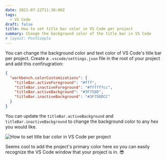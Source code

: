 ```yaml
---
date: 2021-07-22T11:38:00Z
tags:
  - VS Code
draft: false
title: How to set title bar color in VS Code per project
summary: Change the background color of the title bar in VS Code
# layout: PostSimple
---
```


You can change the background color and text color of VS Code's title bar per project. Create a `.vscode/settings.json` file in the root of your project and add this confirugration:

```json
{
  "workbench.colorCustomizations": {
    "titleBar.activeForeground": "#fff",
    "titleBar.inactiveForeground": "#ffffffcc",
    "titleBar.activeBackground": "#3F758D",
    "titleBar.inactiveBackground": "#3F758DCC"
  }
}
```

You can update the `titleBar.activeBackground` and `titleBar.inactiveBackground` to change the background color to any hex you would like.

![How to set title bar color in VS Code per project](/static/images/content/vs-code-title-bar.png)

Seems cool to add the project's primary color here so you can easily recognize the VS Code window that your project is in. 😎
